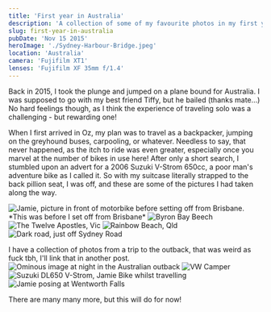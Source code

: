 ```yaml
---
title: 'First year in Australia'
description: 'A collection of some of my favourite photos in my first year in Australia!'
slug: first-year-in-australia
pubDate: 'Nov 15 2015'
heroImage: './Sydney-Harbour-Bridge.jpeg'
location: 'Australia'
camera: 'Fujifilm XT1'
lenses: 'Fujifilm XF 35mm f/1.4'
---
```





Back in 2015, I took the plunge and jumped on a plane bound for Australia. 
I was supposed to go with my best friend Tiffy, but he bailed (thanks mate…) No hard feelings though, as I think the experience of traveling solo was a challenging - but rewarding one!

When I first arrived in Oz, my plan was to travel as a backpacker, jumping on the greyhound buses, carpooling, or whatever. 
Needless to say, that never happened, as the itch to ride was even greater, especially once you marvel at the number of bikes in use here! 
After only a short search, I stumbled upon an advert for a 2006 Suzuki V-Strom 650cc, a poor man's adventure bike as I called it. 
So with my suitcase literally strapped to the back pillion seat, I was off, and these are some of the pictures I had taken along the way.


<Image src={MeAndSuz} alt="Jamie, picture in front of motorbike before setting off from Brisbane." />
*This was before I set off from Brisbane*
<Image src={ByronBay} alt="Byron Bay Beech" />
<Image src={TwelveApostles} alt="The Twelve Apostles, Vic" />
<Image src={RainbowBeach} alt="Rainbow Beach, Qld" />
<Image src={SydneyRoad} alt="Dark road, just off Sydney Road" />

I have a collection of photos from a trip to the outback, that was weird as fuck tbh, I'll link that in another post. 
<Image src={Outback} alt="Ominous image at night in the Australian outback" />
<Image src={VW} alt="VW Camper" />
<Image src={Suz} alt="Suzuki DL650 V-Strom, Jamie Bike whilst travelling" />
<Image src={Wentworth} alt="Jamie posing at Wentworth Falls" />

There are many many more, but this will do for now! 



